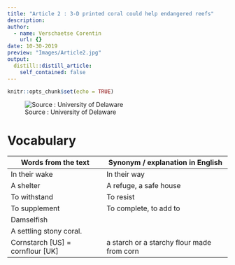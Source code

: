 ```yaml
---
title: "Article 2 : 3-D printed coral could help endangered reefs"
description: 
author:
  - name: Verschaetse Corentin
    url: {}
date: 10-30-2019
preview: "Images/Article2.jpg"
output:
  distill::distill_article:
    self_contained: false
---
```


```r
knitr::opts_chunk$set(echo = TRUE)
```

![Source : University of Delaware](Images/Article2.jpg)

# Vocabulary

| Words from the text              | Synonym /   explanation in English         |
| -------------------------------- | ------------------------------------------ |
| In their wake                    | In their way                               |
| A shelter                        | A refuge, a safe house                     |
| To withstand                     | To resist                                  |
| To supplement                    | To complete, to add to                     |
| Damselfish                       |                                            |
| A settling stony coral.          |                                            |
| Cornstarch [US] = cornflour [UK] | a starch or a starchy flour made from corn |
